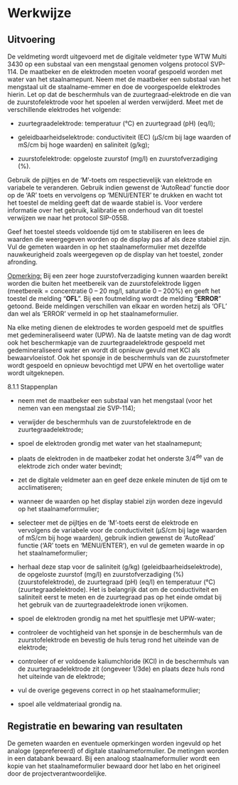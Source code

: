 # Werkwijze

## Uitvoering

De veldmeting wordt uitgevoerd met de digitale veldmeter type WTW Multi 3430 op een substaal van een mengstaal genomen volgens protocol SVP-114. De maatbeker en de elektroden moeten vooraf gespoeld worden met water van het staalnamepunt. Neem met de maatbeker een substaal van het mengstaal uit de staalname-emmer en doe de voorgespoelde elektrodes hierin. Let op dat de beschermhuls van de zuurtegraad-elektrode en die van de zuurstofelektrode voor het spoelen al werden verwijderd. Meet met de verschillende elektrodes het volgende:

-   zuurtegraadelektrode: temperatuur (°C) en zuurtegraad (pH) (eq/l);

-   geleidbaarheidselektrode: conductiviteit (EC) (µS/cm bij lage waarden of mS/cm bij hoge waarden) en saliniteit (g/kg);

-   zuurstofelektrode: opgeloste zuurstof (mg/l) en zuurstofverzadiging (%).

Gebruik de pijltjes en de 'M'-toets om respectievelijk van elektrode en variabele te veranderen. Gebruik indien gewenst de 'AutoRead' functie door op de 'AR' toets en vervolgens op 'MENU/ENTER' te drukken en wacht tot het toestel de melding geeft dat de waarde stabiel is. Voor verdere informatie over het gebruik, kalibratie en onderhoud van dit toestel verwijzen we naar het protocol SIP-055B.

Geef het toestel steeds voldoende tijd om te stabiliseren en lees de waarden die weergegeven worden op de display pas af als deze stabiel zijn. Vul de gemeten waarden in op het staalnameformulier met dezelfde nauwkeurigheid zoals weergegeven op de display van het toestel, zonder afronding.

[Opmerking:]{.underline} Bij een zeer hoge zuurstofverzadiging kunnen waarden bereikt worden die buiten het meetbereik van de zuurstofelektrode liggen (meetbereik = concentratie 0 -- 20 mg/l, saturatie 0 -- 200%) en geeft het toestel de melding "**OFL**". Bij een foutmelding wordt de melding "**ERROR**" getoond. Beide meldingen verschillen van elkaar en worden hetzij als 'OFL' dan wel als 'ERROR' vermeld in op het staalnameformulier.

Na elke meting dienen de elektrodes te worden gespoeld met de spuitfles met gedemineraliseerd water (UPW). Na de laatste meting van de dag wordt ook het beschermkapje van de zuurtegraadelektrode gespoeld met gedemineraliseerd water en wordt dit opnieuw gevuld met KCl als bewaarvloeistof. Ook het sponsje in de beschermhuls van de zuurstofmeter wordt gespoeld en opnieuw bevochtigd met UPW en het overtollige water wordt uitgeknepen.

8.1.1 Stappenplan

-   neem met de maatbeker een substaal van het mengstaal (voor het nemen van een mengstaal zie SVP-114);

-   verwijder de beschermhuls van de zuurstofelektrode en de zuurtegraadelektrode;

-   spoel de elektroden grondig met water van het staalnamepunt;

-   plaats de elektroden in de maatbeker zodat het onderste 3/4^de^ van de elektrode zich onder water bevindt;

-   zet de digitale veldmeter aan en geef deze enkele minuten de tijd om te acclimatiseren;

-   wanneer de waarden op het display stabiel zijn worden deze ingevuld op het staalnameforrmulier;

-   selecteer met de pijltjes en de 'M'-toets eerst de elektrode en vervolgens de variabele voor de conductiviteit (µS/cm bij lage waarden of mS/cm bij hoge waarden), gebruik indien gewenst de 'AutoRead' functie ('AR' toets en 'MENU/ENTER'), en vul de gemeten waarde in op het staalnameformulier;

-   herhaal deze stap voor de saliniteit (g/kg) (geleidbaarheidselektrode), de opgeloste zuurstof (mg/l) en zuurstofverzadiging (%) (zuurstofelektrode), de zuurtegraad (pH) (eq/l) en temperatuur (°C) (zuurtegraadelektrode). Het is belangrijk dat om de conductiviteit en saliniteit eerst te meten en de zuurtegraad pas op het einde omdat bij het gebruik van de zuurtegraadelektrode ionen vrijkomen.

-   spoel de elektroden grondig na met het spuitflesje met UPW-water;

-   controleer de vochtigheid van het sponsje in de beschermhuls van de zuurstofelektrode en bevestig de huls terug rond het uiteinde van de elektrode;

-   controleer of er voldoende kaliumchloride (KCl) in de beschermhuls van de zuurtegraadelektrode zit (ongeveer 1/3de) en plaats deze huls rond het uiteinde van de elektrode;

-   vul de overige gegevens correct in op het staalnameformulier;

-   spoel alle veldmateriaal grondig na.

## Registratie en bewaring van resultaten

De gemeten waarden en eventuele opmerkingen worden ingevuld op het analoge (geprefereerd) of digitale staalnameformulier. De metingen worden in een databank bewaard. Bij een analoog staalnameformulier wordt een kopie van het staalnameformulier bewaard door het labo en het origineel door de projectverantwoordelijke.

